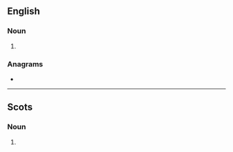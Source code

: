 ==English==

===Noun===
{{head|en|noun plural form}}

# {{plural of|heugh|lang=en}}

===Anagrams===
* {{anagrams|en|Hughes|sheugh}}

----

==Scots==

===Noun===
{{head|sco|noun plural form}}

# {{plural of|heuch|lang=sco}}